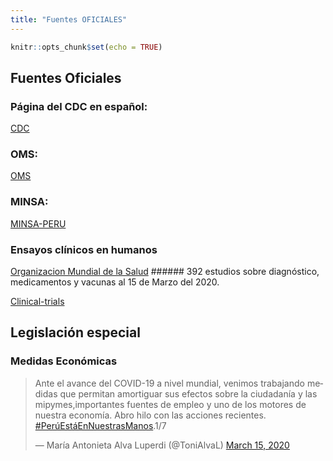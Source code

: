 ```yaml
---
title: "Fuentes OFICIALES"
---
```


```r
knitr::opts_chunk$set(echo = TRUE)
```

## Fuentes Oficiales

### Página del CDC en español:

[CDC](https://www.cdc.gov/coronavirus/2019-ncov/index-sp.html)

### OMS:

[OMS](https://www.who.int/…/novel-coronavirus-2…/advice-for-public)

### MINSA:
[MINSA-PERU](https://www.gob.pe/…/699-conoce-que-es-el-coronavirus-covid…)

### Ensayos clínicos en humanos
[Organizacion Mundial de la Salud](http://apps.who.int/trialsearch/AdvSearch.aspx?SearchTermStat=117&ReturnUrl=%7e%2fListBy.aspx%3fTypeListing%3d0)
###### 392 estudios sobre diagnóstico, medicamentos y vacunas al 15 de Marzo del 2020.

[Clinical-trials](https://clinicaltrials.gov)


## Legislación especial

### Medidas Económicas
<blockquote class="twitter-tweet"><p lang="es" dir="ltr">Ante el avance del COVID-19 a nivel mundial, venimos trabajando medidas que permitan amortiguar sus efectos sobre la ciudadanía y las mipymes,importantes fuentes de empleo y uno de los motores de nuestra economía. Abro hilo con las acciones recientes. <a href="https://twitter.com/hashtag/Per%C3%BAEst%C3%A1EnNuestrasManos?src=hash&amp;ref_src=twsrc%5Etfw">#PerúEstáEnNuestrasManos</a>.1/7</p>&mdash; María Antonieta Alva Luperdi (@ToniAlvaL) <a href="https://twitter.com/ToniAlvaL/status/1239189178866425856?ref_src=twsrc%5Etfw">March 15, 2020</a></blockquote> <script async src="https://platform.twitter.com/widgets.js" charset="utf-8"></script>

